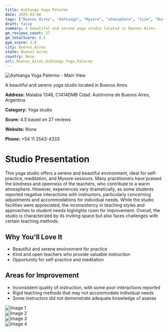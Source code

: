 ```yaml
---
title: Ashtanga Yoga Palermo
date: 2025-03-08
tags: ["Buenos Aires", "Ashtanga", "Mysore", "atmosphere", "size", "Buenos Aires"]  
draft: false
summary: A beautiful and serene yoga studio located in Buenos Aires.
gm_reviews_count: 27
gm_totalScore: 4.5
gym_score: 3.8
city: Buenos_Aires
state: Buenos Aires
country: None
url: Buenos_Aires_Ashtanga_Yoga_Palermo
---
```


<div className="aspect-[16/9] relative my-8">
  <img 
    src="https://lh5.googleusercontent.com/p/AF1QipNGSiTOsHbIkoMZU-_b-zW7k20QtAnb6DmEr4ib=w1920-h1080-k-no"
    alt="Ashtanga Yoga Palermo - Main View"
    className="object-cover absolute inset-0 w-full h-full rounded-lg"
  />
</div>

A beautiful and serene yoga studio located in Buenos Aires.

**Address:** Malabia 1346, C1414DMB Cdad. Autónoma de Buenos Aires, Argentina

**Category:** Yoga studio

**Score:** 4.5 based on 27 reviews

**Website:** None

**Phone:** +54 11 2543-4333

# Studio Presentation

This yoga studio offers a serene and beautiful environment, ideal for self-practice, meditation, and Mysore sessions. Many practitioners have praised the kindness and openness of the teachers, who contribute to a warm atmosphere. However, experiences vary dramatically, as some students reported negative interactions with instructors, particularly concerning adjustments and accommodations for individual needs. While the studio facilities were appreciated, the inconsistency in teaching styles and approaches to student needs highlights room for improvement. Overall, the studio is characterized by its inviting space but also faces challenges with certain teaching methods.



## Why You'll Love It

- Beautiful and serene environment for practice
- Kind and open teachers who provide valuable instruction
- Opportunity for self-practice and meditation

## Areas for Improvement

- Inconsistent quality of instruction, with some poor interactions reported
- Rigid teaching methods that may not accommodate individual needs
- Some instructors did not demonstrate adequate knowledge of asanas

<div className="grid grid-cols-1 xl:grid-cols-2 gap-4 my-8">
<div className="aspect-[4/3] relative"><img src="https://lh5.googleusercontent.com/p/AF1QipPIwNTZlhox8FDDAolDEs-wG4pzML2iJWY_atrx=w1920-h1080-k-no" alt="Image 1" className="object-cover absolute inset-0 w-full h-full rounded-lg" /></div>
<div className="aspect-[4/3] relative"><img src="https://lh5.googleusercontent.com/p/AF1QipMDs1Mq94ZPAhx8PdsFYbYm0dDisXs9mZUA25Ct=w1920-h1080-k-no" alt="Image 2" className="object-cover absolute inset-0 w-full h-full rounded-lg" /></div>
<div className="aspect-[4/3] relative"><img src="https://lh5.googleusercontent.com/p/AF1QipMsZKpUOS-jdhRYnycwtCR2n6zgXxYT50hzKCBO=w1920-h1080-k-no" alt="Image 3" className="object-cover absolute inset-0 w-full h-full rounded-lg" /></div>
<div className="aspect-[4/3] relative"><img src="https://lh5.googleusercontent.com/p/AF1QipPJnvR4irPDbfsEk10TAGxz3o8Crzd_ZJoi_ycF=w1920-h1080-k-no" alt="Image 4" className="object-cover absolute inset-0 w-full h-full rounded-lg" /></div>
</div>